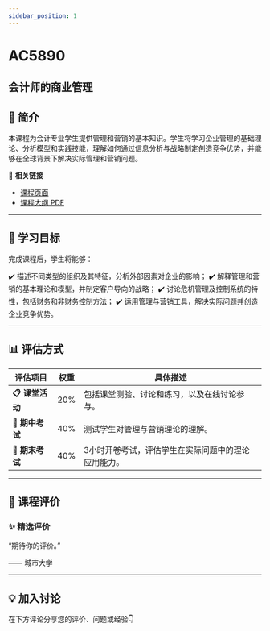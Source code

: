 ```yaml
---
sidebar_position: 1
---
```


# AC5890
## 会计师的商业管理

## **📘 简介**
本课程为会计专业学生提供管理和营销的基本知识。学生将学习企业管理的基础理论、分析模型和实践技能，理解如何通过信息分析与战略制定创造竞争优势，并能够在全球背景下解决实际管理和营销问题。

🔗 **相关链接**
- [课程页面](https://www.cityu.edu.hk/catalogue/pg/202425/course/AC5890.htm)
- [课程大纲 PDF](https://www.cityu.edu.hk/catalogue/pg/202425/course/AC5890.pdf)

---

## **🎯 学习目标**

完成课程后，学生将能够：

✔️ 描述不同类型的组织及其特征，分析外部因素对企业的影响；
✔️ 解释管理和营销的基本理论和模型，并制定客户导向的战略；
✔️ 讨论危机管理及控制系统的特性，包括财务和非财务控制方法；
✔️ 运用管理与营销工具，解决实际问题并创造企业竞争优势。

---

## **📊 评估方式**

| **评估项目**               | **权重** | **具体描述**                                                                                     |
|---------------------------|---------|-----------------------------------------------------------------------------------------------|
| **📋 课堂活动**             | 20%     | 包括课堂测验、讨论和练习，以及在线讨论参与。                                                   |
| **📝 期中考试**             | 40%     | 测试学生对管理与营销理论的理解。                                                               |
| **🎤 期末考试**             | 40%     | 3小时开卷考试，评估学生在实际问题中的理论应用能力。                                             |

---

## **💬 课程评价**

### ✨ **精选评价**
<div className={commentStyles.commentBox}>
    <p className={commentStyles.commentText}>
        “期待你的评价。”
    </p>
    <p className={commentStyles.commentAuthor}>—— 城市大学</p>
</div>

---

## **💡 加入讨论**

在下方评论分享您的评价、问题或经验👇
<Utterances />